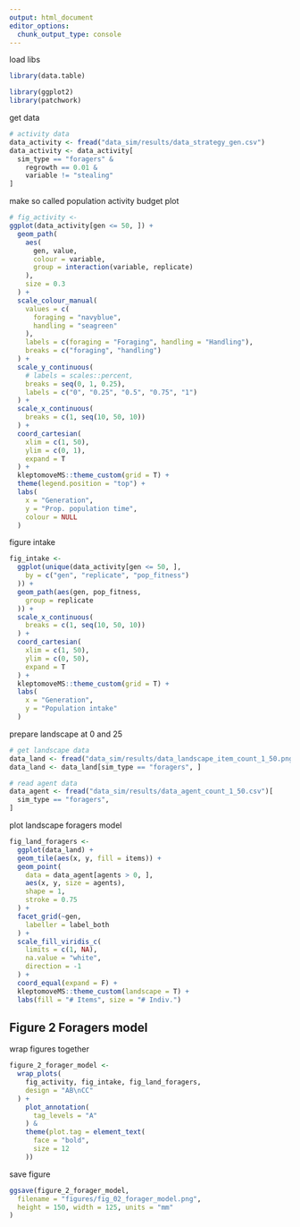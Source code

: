 ```yaml
---
output: html_document
editor_options: 
  chunk_output_type: console
---
```


load libs

```r
library(data.table)

library(ggplot2)
library(patchwork)
```

get data

```r
# activity data
data_activity <- fread("data_sim/results/data_strategy_gen.csv")
data_activity <- data_activity[
  sim_type == "foragers" &
    regrowth == 0.01 &
    variable != "stealing"
]
```

make so called population activity budget plot

```r
# fig_activity <-
ggplot(data_activity[gen <= 50, ]) +
  geom_path(
    aes(
      gen, value,
      colour = variable,
      group = interaction(variable, replicate)
    ),
    size = 0.3
  ) +
  scale_colour_manual(
    values = c(
      foraging = "navyblue",
      handling = "seagreen"
    ),
    labels = c(foraging = "Foraging", handling = "Handling"),
    breaks = c("foraging", "handling")
  ) +
  scale_y_continuous(
    # labels = scales::percent,
    breaks = seq(0, 1, 0.25),
    labels = c("0", "0.25", "0.5", "0.75", "1")
  ) +
  scale_x_continuous(
    breaks = c(1, seq(10, 50, 10))
  ) +
  coord_cartesian(
    xlim = c(1, 50),
    ylim = c(0, 1),
    expand = T
  ) +
  kleptomoveMS::theme_custom(grid = T) +
  theme(legend.position = "top") +
  labs(
    x = "Generation",
    y = "Prop. population time",
    colour = NULL
  )
```

figure intake

```r
fig_intake <-
  ggplot(unique(data_activity[gen <= 50, ],
    by = c("gen", "replicate", "pop_fitness")
  )) +
  geom_path(aes(gen, pop_fitness,
    group = replicate
  )) +
  scale_x_continuous(
    breaks = c(1, seq(10, 50, 10))
  ) +
  coord_cartesian(
    xlim = c(1, 50),
    ylim = c(0, 50),
    expand = T
  ) +
  kleptomoveMS::theme_custom(grid = T) +
  labs(
    x = "Generation",
    y = "Population intake"
  )
```

prepare landscape at 0 and 25

```r
# get landscape data
data_land <- fread("data_sim/results/data_landscape_item_count_1_50.png")
data_land <- data_land[sim_type == "foragers", ]

# read agent data
data_agent <- fread("data_sim/results/data_agent_count_1_50.csv")[
  sim_type == "foragers",
]
```

plot landscape foragers model

```r
fig_land_foragers <-
  ggplot(data_land) +
  geom_tile(aes(x, y, fill = items)) +
  geom_point(
    data = data_agent[agents > 0, ],
    aes(x, y, size = agents),
    shape = 1,
    stroke = 0.75
  ) +
  facet_grid(~gen,
    labeller = label_both
  ) +
  scale_fill_viridis_c(
    limits = c(1, NA),
    na.value = "white",
    direction = -1
  ) +
  coord_equal(expand = F) +
  kleptomoveMS::theme_custom(landscape = T) +
  labs(fill = "# Items", size = "# Indiv.")
```

## Figure 2 Foragers model

wrap figures together

```r
figure_2_forager_model <-
  wrap_plots(
    fig_activity, fig_intake, fig_land_foragers,
    design = "AB\nCC"
  ) +
    plot_annotation(
      tag_levels = "A"
    ) &
    theme(plot.tag = element_text(
      face = "bold",
      size = 12
    ))
```

save figure

```r
ggsave(figure_2_forager_model,
  filename = "figures/fig_02_forager_model.png",
  height = 150, width = 125, units = "mm"
)
```

